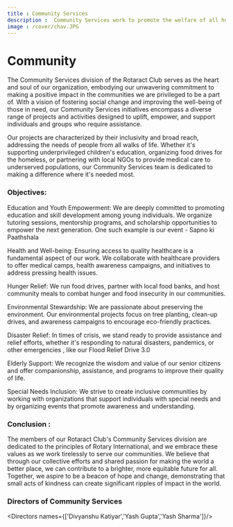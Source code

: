 ```yaml
---
title : Community Services
description :  Community Services work to promote the welfare of all human beings in the community ranging from crime prevention, the disabled, drug abuse, the elderly, health education, parenting or marriage education, adult literacy, hunger, poverty, etc. To deal with issues relating to the physical state of the community and look at threats to the environment.
image : /cover/chav.JPG
---
```


# Community

The Community Services division of the Rotaract Club serves as the heart and soul of our organization, embodying our unwavering commitment to making a positive impact in the communities we are privileged to be a part of. With a vision of fostering social change and improving the well-being of those in need, our Community Services initiatives encompass a diverse range of projects and activities designed to uplift, empower, and support individuals and groups who require assistance.

Our projects are characterized by their inclusivity and broad reach, addressing the needs of people from all walks of life. Whether it's supporting underprivileged children's education, organizing food drives for the homeless, or partnering with local NGOs to provide medical care to underserved populations, our Community Services team is dedicated to making a difference where it's needed most.

### Objectives:
Education and Youth Empowerment: We are deeply committed to promoting education and skill development among young individuals. We organize tutoring sessions, mentorship programs, and scholarship opportunities to empower the next generation. One such example is our event - Sapno ki Paathshala

Health and Well-being: Ensuring access to quality healthcare is a fundamental aspect of our work. We collaborate with healthcare providers to offer medical camps, health awareness campaigns, and initiatives to address pressing health issues.

Hunger Relief: We run food drives, partner with local food banks, and host community meals to combat hunger and food insecurity in our communities.

Environmental Stewardship: We are passionate about preserving the environment. Our environmental projects focus on tree planting, clean-up drives, and awareness campaigns to encourage eco-friendly practices.

Disaster Relief: In times of crisis, we stand ready to provide assistance and relief efforts, whether it's responding to natural disasters, pandemics, or other emergencies , like our Flood Relief Drive 3.0

Elderly Support: We recognize the wisdom and value of our senior citizens and offer companionship, assistance, and programs to improve their quality of life.

Special Needs Inclusion: We strive to create inclusive communities by working with organizations that support individuals with special needs and by organizing events that promote awareness and understanding.

### Conclusion :
The members of our Rotaract Club's Community Services division are dedicated to the principles of Rotary International, and we embrace these values as we work tirelessly to serve our communities. We believe that through our collective efforts and shared passion for making the world a better place, we can contribute to a brighter, more equitable future for all. Together, we aspire to be a beacon of hope and change, demonstrating that small acts of kindness can create significant ripples of impact in the world.

### Directors of Community Services
<Directors names={['Divyanshu Katiyar','Yash Gupta','Yash Sharma']}/>